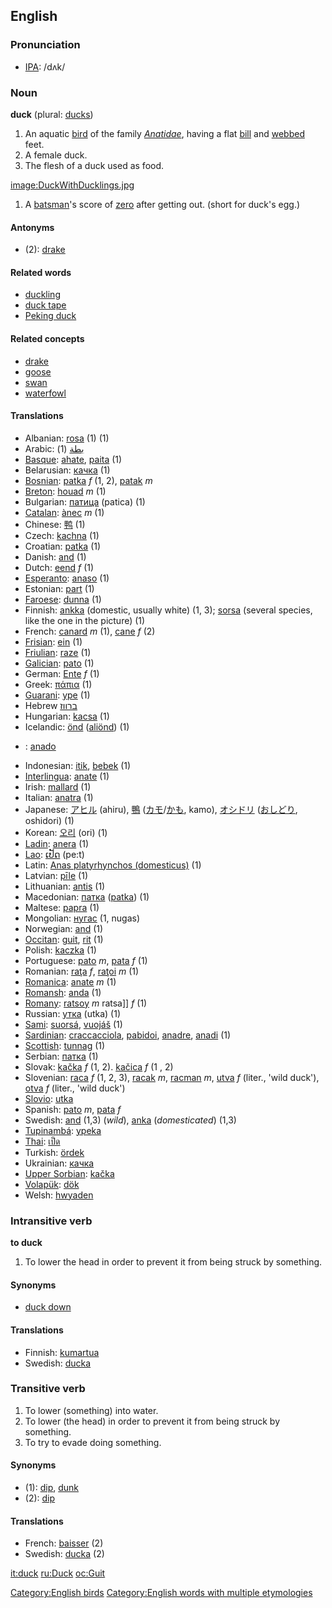 ==English==

=== Pronunciation ===
*[[w:IPA|IPA]]: /dʌk/

=== Noun ===
'''duck''' (plural: [[ducks]])

#An aquatic [[bird]] of the family ''[[Anatidae]]'', having a flat [[bill]] and [[webbed]] feet.
#A female duck.
#The flesh of a duck used as food.

[[image:DuckWithDucklings.jpg]]
#{{cricket}} A [[batsman]]'s score of [[zero]] after getting out. (short for duck's egg.)

====Antonyms====
*(2): [[drake]]

====Related words====
*[[duckling]]
*[[duck tape]]
*[[Peking duck]]

====Related concepts====
*[[drake]]
*[[goose]]
*[[swan]]
*[[waterfowl]]

==== Translations ====
*Albanian: [[rosa#Albanian|rosa]] (1) (1)
*Arabic:   [[بطة]] (1)
*[[Basque]]: [[ahate]], [[paita]] (1)
*Belarusian: [[качка]] (1)
*[[Bosnian]]: [[patka]] ''f'' (1, 2), [[patak]] ''m''
*[[Breton]]: [[houad]] ''m'' (1)
*Bulgarian: [[патица]] (patica) (1)
*[[Catalan]]: [[ànec]] ''m'' (1)
*Chinese: [[鸭]] (1)
*Czech: [[kachna]] (1)
*Croatian: [[patka]] (1)
*Danish: [[and#Dutch|and]] (1)
*Dutch: [[eend]] ''f'' (1)
*[[Esperanto]]: [[anaso]] (1)
*Estonian: [[part#Estonian|part]] (1)
*[[Faroese]]: [[dunna]] (1)
*Finnish: [[ankka]] (domestic, usually white) (1, 3); [[sorsa]] (several species, like the one in the picture) (1)
*French: [[canard]] ''m'' (1), [[cane#French|cane]] ''f'' (2)
*[[Frisian]]: [[ein#Frisian|ein]] (1)
*[[Friulian]]: [[raze]] (1)
*[[Galician]]: [[pato]] (1)
*German: [[Ente]] ''f'' (1)
*Greek: [[πάπια]] (1)
*[[Guarani]]: [[ype]] (1)
*Hebrew [[ברווז]]
*Hungarian: [[kacsa]] (1)
*Icelandic: [[önd]] ([[aliönd]]) (1)
* {{io}} : [[anado]]
*Indonesian: [[itik]], [[bebek]] (1)
*[[Interlingua]]: [[anate]] (1)
*Irish: [[mallard]] (1)
*Italian: [[anatra]] (1)
*Japanese: [[アヒル]] (ahiru), [[鴨]] ([[カモ]]/[[かも]], kamo), [[オシドリ]] ([[おしどり]], oshidori) (1)
*Korean: [[오리]] (ori) (1)
*[[Ladin]]: [[anera]] (1)
*[[Lao]]: [[ເປັດ]] (pe:t)
*Latin: [[Anas platyrhynchos (domesticus)]] (1)
*Latvian: [[pīle]] (1)
*Lithuanian: [[antis]] (1)
*Macedonian: [[патка]] ([[patka]]) (1)
*Maltese: [[papra]] (1)
*Mongolian: [[нугас]] (1, nugas)
*Norwegian: [[and#Norwegian|and]] (1)
*[[Occitan]]: [[guit]], [[rit]] (1)
*Polish: [[kaczka]] (1)
*Portuguese: [[pato]] ''m'', [[pata]] ''f'' (1)
*Romanian: [[raţa]] ''f'', [[raţoi]] ''m'' (1)
*[[Romanica]]: [[anate]] ''m'' (1)
*[[Romansh]]: [[anda]] (1)
*[[Romany]]: [[ratsoy]] ''m'' ratsa]] ''f'' (1)
*Russian: [[утка]] (utka) (1)
*[[Sami]]: [[suorsá]], [[vuojáš]] (1)
*[[Sardinian]]: [[craccacciola]], [[pabidoi]], [[anadre]], [[anadi]] (1)
*[[Scottish]]: [[tunnag]] (1)
*Serbian: [[патка]] (1)
*Slovak: [[kačka]] ''f'' (1, 2). [[kačica]] ''f'' (1 , 2)
*Slovenian: [[raca]] ''f'' (1, 2, 3), [[racak]] ''m'', [[racman]] ''m'', [[utva]] ''f'' (liter., 'wild duck'), [[otva]] ''f'' (liter., 'wild duck')
*[[Slovio]]: [[utka]]
*Spanish: [[pato]] ''m'', [[pata]] ''f''
*Swedish: [[and#Swedish|and]] (1,3) (''wild''), [[anka]] (''domesticated'') (1,3)
*[[Tupinambá]]: [[ypeka]]
*[[Thai]]: [[เป็ด]]
*Turkish: [[ördek]]
*Ukrainian: [[качка]]
*[[Upper Sorbian]]: [[kačka]]
*[[Volapük]]: [[dök]]
*Welsh: [[hwyaden]]

===Intransitive verb===
'''to duck'''

#To lower the head in order to prevent it from being struck by something.

====Synonyms====
*[[duck down]]

====Translations====
*Finnish: [[kumartua]]
*Swedish: [[ducka]]

===Transitive verb===
#To lower (something) into water.
#To lower (the head) in order to prevent it from being struck by something.
#To try to evade doing something.

====Synonyms====
*(1): [[dip]], [[dunk]]
*(2): [[dip]]

====Translations====
*French: [[baisser]] (2)
*Swedish: [[ducka]] (2)

[[Category:English birds]]
[[Category:English words with multiple etymologies]]

[[it:duck]]
[[ru:Duck]]
[[oc:Guit]]